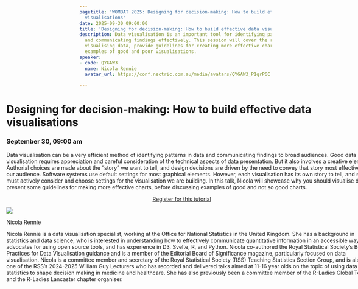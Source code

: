```yaml
---
pagetitle: 'WOMBAT 2025: Designing for decision-making: How to build effective data
  visualisations'
date: 2025-09-30 09:00:00
title: 'Designing for decision-making: How to build effective data visualisations'
description: Data visualisation is an important tool for identifying patterns in data
  and communicating findings effectively. This session will cover the reasons for
  visualising data, provide guidelines for creating more effective charts, and discuss
  examples of good and poor visualisations.
speaker:
- code: QYGAW3
  name: Nicola Rennie
  avatar_url: https://conf.nectric.com.au/media/avatars/QYGAW3_P1qrP6C.jpg

---
```


:::::: {.grid style="width: 100vw;  transform: translateX(-20%);"}
::: {#sponsors_banner .g-col-12 .title}
# Designing for decision-making: How to build effective data visualisations

### September 30, 09:00 am
:::

::: {.g-col-12 .full_text_block style="min-width: 640px; max-width:1080px; margin: 0 auto"}

Data visualisation can be a very efficient method of identifying patterns in data and communicating findings to broad audiences. Good data visualisation requires appreciation and careful consideration of the technical aspects of data presentation. But it also involves a creative element. Authorial choices are made about the “story” we want to tell, and design decisions are driven by the need to convey that story most effectively to our audience. Software systems use default settings for most graphical elements. However, each visualisation has its own story to tell, and so we must actively consider and choose settings for the visualisation we are building. In this talk, Nicola will showcase why you should visualise data, present some guidelines for making more effective charts, before discussing examples of good and not so good charts.

:::{.register-btn style="width: 20%; margin: 0 auto; display: block"}
[Register for this tutorial](/participation/register.html)
:::

::: speaker

:::{.speaker-header}
![](https://conf.nectric.com.au/media/avatars/QYGAW3_P1qrP6C.jpg) 
:::

:::{.speaker-name}
Nicola Rennie
:::

:::{.speaker-bio}
Nicola Rennie is a data visualisation specialist, working at the Office for National Statistics in the United Kingdom. She has a background in statistics and data science, who is interested in understanding how to effectively communicate quantitative information in an accessible way. She advocates for using open source tools, and has experience in D3, Svelte, R, and Python. Nicola co-authored the Royal Statistical Society’s Best Practices for Data Visualisation guidance and is a member of the Editorial Board of Significance magazine, particularly focused on data visualisation. Nicola is a committee member and secretary of the Royal Statistical Society (RSS) Teaching Statistics Section Group, and is also one of the RSS’s 2024-2025 William Guy Lecturers who has recorded and delivered talks aimed at 11-16 year olds on the topic of using data and statistics to shape decision making in medicine and healthcare. She has also previously been a committee member of the R-Ladies Global Team and the R-Ladies Lancaster chapter organiser.
:::

:::



:::

<div>

</div>
::::::

```{=html}
<style>
#title-block-header {
display: none !important;
}
</style>
```
